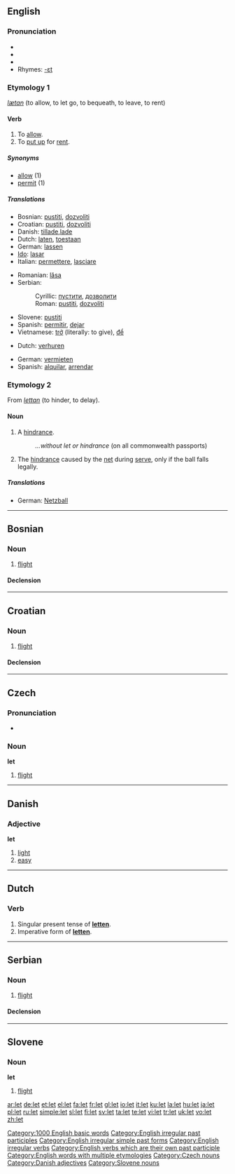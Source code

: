 {{see|Let|-let}}
{{wikipedia|dab=let}}
==English==

{{rank|whole|find|got|192|let|world|thing|set}}

===Pronunciation===
*{{SAMPA|/lEt/}}
*{{IPA|/lεt/}}
*{{audio|en-us-let.ogg|Audio (US)}}
*Rhymes: [[Rhymes:English:-ɛt|-ɛt]]

===Etymology 1===
{{OE.}} ''[[lætan]]'' (to allow, to let go, to bequeath, to leave, to rent)

====Verb====
{{en-verb|lets|letting|let|'''[[let]]''' or rarely '''[[letten]]'''}}

# To [[allow]].
# To [[put up]] for [[rent]].

=====Synonyms=====
*[[allow]] (1)
*[[permit]] (1)

=====Translations=====
{{trans-top|to allow}}
*Bosnian: [[pustiti]], [[dozvoliti]]
*Croatian: [[pustiti]], [[dozvoliti]]
*Danish: [[tillade]],[[lade]]
*Dutch: [[laten]], [[toestaan]]
*German: [[lassen]]
*[[Ido]]: [[lasar]]
*Italian: [[permettere]], [[lasciare]]
{{trans-mid}}
*Romanian: [[lăsa]]
*Serbian:
*:Cyrillic: [[пустити]], [[дозволити]]
*:Roman: [[pustiti]], [[dozvoliti]]
*Slovene: [[pustiti]]
*Spanish: [[permitir]], [[dejar]]
*Vietnamese: [[trở]] (literally: to give), [[để]]
{{trans-bottom}}

{{trans-top|to put up for rent}}
*Dutch: [[verhuren]]
{{trans-mid}}
*German: [[vermieten]]
*Spanish: [[alquilar]], [[arrendar]]
{{trans-bottom}}

===Etymology 2===
From {{OE.}} ''[[lettan]]'' (to hinder, to delay).

====Noun====
{{en-noun}}

# A [[hindrance]].
#:''...without let or hindrance'' (on all commonwealth passports)
# {{context|tennis}} The [[hindrance]] caused by the [[net]] during [[serve]], only if the ball falls legally.

=====Translations=====
{{trans-top|a hindrance}}
{{trans-mid}}
{{trans-bottom}}

{{trans-top|the hindrance}}
*German: [[Netzball]] {{m}}
{{trans-mid}}
{{trans-bottom}}

[[Category:1000 English basic words]]
[[Category:English irregular past participles]]
[[Category:English irregular simple past forms]]
[[Category:English irregular verbs]]
[[Category:English verbs which are their own past participle]]
[[Category:English words with multiple etymologies]]

----

==Bosnian==
===Noun===
{{bs-noun|g=m|letovi}}

# [[flight]]

====Declension====
{{bs-decl-noun
|let|letovi
|leta|letova
|letu|letovima
|let|letove
|lete|letovi
|letom|letovima
|letu|letovima
}}

----

==Croatian==
===Noun===
{{hr-noun|g=m|letovi}}

# [[flight]]

====Declension====
{{hr-decl-noun
|let|letovi
|leta|letova
|letu|letovima
|let|letove
|lete|letovi
|letu|letovima
|letom|letovima
}}

----

==Czech==

===Pronunciation===
*{{audio|Cs-let.ogg|audio}}

===Noun===
'''let''' {{m}}

# [[flight]]

[[Category:Czech nouns]]

----

==Danish==

===Adjective===
'''let'''

# [[light]]
# [[easy]]

[[Category:Danish adjectives]]

----

==Dutch==
===Verb===
{{infl|nl|verb|cat=verb forms}}
# Singular present tense of '''[[letten]]'''.
# Imperative form of '''[[letten]]'''.

----

==Serbian==
===Noun===
{{sr-noun|g=m|letovi}}

# [[flight]]

====Declension====
{{sr-decl-noun
|let|letovi
|leta|letova
|letu|letovima
|let|letove
|lete|letovi
|letom|letovima
|letu|letovima
}}

----

==Slovene==

===Noun===
'''let''' {{m}}

# [[flight]]

[[Category:Slovene nouns]]

[[ar:let]]
[[de:let]]
[[et:let]]
[[el:let]]
[[fa:let]]
[[fr:let]]
[[gl:let]]
[[io:let]]
[[it:let]]
[[ku:let]]
[[la:let]]
[[hu:let]]
[[ja:let]]
[[pl:let]]
[[ru:let]]
[[simple:let]]
[[sl:let]]
[[fi:let]]
[[sv:let]]
[[ta:let]]
[[te:let]]
[[vi:let]]
[[tr:let]]
[[uk:let]]
[[vo:let]]
[[zh:let]]
